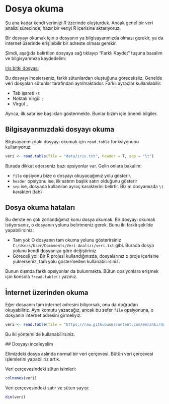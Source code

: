 # Dosya okuma

Şu ana kadar kendi verimizi R üzerinde oluşturduk. Ancak genel bir veri analizi sürecinde, hazır bir veriyi R içerisine aktarıyoruz.

Bir dosyayı okumak için o dosyanın ya bilgisayarımızda olması gerekir, ya da internet üzerinde erişilebilir bir adreste olması gerekir.

Şimdi, aşağıda belirtilen dosyaya sağ tıklayıp "Farklı Kaydet" tuşuna basalım ve bilgisyarımıza kaydedelim:

[iris bitki dosyası](https://raw.githubusercontent.com/emrahkirdok/ybva/main/02-veri-analizi/data/iris.txt)

Bu dosyayı incelerseniz, farklı sütunlardan oluştuğunu göreceksiiz. Genelde veri dosyaları sütunlar tarafından ayrılmaktador. Farklı ayraçlar kullanılabilir:

+ Tab işareti `\t`
+ Noktalı Virgül `;`
+ Virgül `,` 

Ayrıca, ilk satır ise başlıkları göstermekte. Bunlar bizim için önemli bilgiler.

## Bilgisayarımızdaki dosyayı okuma

Bilgisayarımızdaki dosyayı okumak için `read.table` fonksiyonunu kullanıyoruz.

```r
veri <- read.table(file = "data/iris.txt", header = T, sep = "\t")
```

Burada dikkat ederseniz bazı opsiyonlar var. Gelin onlara bakalım:

+ `file` opsiyonu bize o dosyayı okuyacağımız yolu gösterir.
+ `header` opsiyonu ise, ilk satırın başlık satırı olduğunu gösterir
+ `sep` ise, dosyada kullanılan ayraç karakterini belirtir. Bizim dosyamızda `\t` karakteri (tab)

::: {.callout-warning} 
## Dosya okuma hataları

Bu derste en çok zorlandığımız konu dosya okumak. Bir dosyayı okumak istiyorsanız, o dosyanın yolunu belirtmeniz gerek. Bunu iki farklı şekilde yapabilirsiniz:

+ Tam yol: O dosyanın tam okuma yolunu gösterirsiniz `C:/Users/User/Documents/Veri-Analizi/veri.txt` gibi. Burada dosya yolunu kendi dosyanıza göre değiştiriniz
+ Göreceli yol: Bir R projesi kullandığınızda, dosyalarınız o proje içerisine yüklerseniz, tam yolu göstermeden kullanabilirsiniz.
:::

Bunun dışında farklı opsiyonlar da bulunmakta. Bütun opsiyonlara erişmek için konsola `?read.table()` yazınız.

## İnternet üzerinden okuma

Eğer dosyanın tam internet adresini biliyorsak, onu da doğrudan okuyabiliriz. Aynı komutu yazacağız, ancak bu sefer `file` opsiyonuna, o dosyanın internet adresini girmeliyiz:

```r
veri <- read.table(file = "https://raw.githubusercontent.com/emrahkirdok/ybva/main/02-veri-analizi/data/iris.txt", header = T, sep = "\t")
```

Bu iki yöntemi de kullanabilirsiniz.

## Dosyayı inceleyelim

Elimizdeki dosya aslında normal bir veri çerçevesi. Bütün veri çerçevesi işlemlerini yapabiliriz artık.

Veri çerçevesindeki sütun isimleri:

```r
colnames(veri)
```

Veri çerçevesindeki satır ve sütun sayısı:

```r
dim(veri)
```